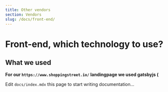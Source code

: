 ```yaml
---
title: Other vendors
section: Vendors
slug: /docs/front-end/
---
```


# Front-end, which technology to use?

## What we used

**For our `https://www.shoppingstreet.io/` landingpage we used gatsbyjs (**

Edit `docs/index.mdx` this page to start writing documentation...
